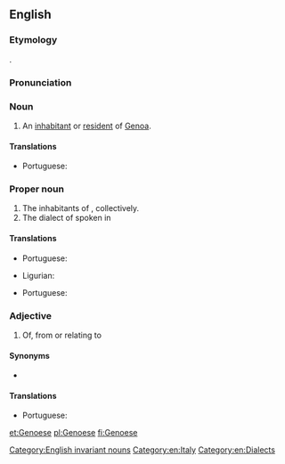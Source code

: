 ==English==

===Etymology===
{{suffix|Genoa|ese}}.

===Pronunciation===
{{rfp|lang=en}}

===Noun===
{{en-noun|Genoese}}

# An [[inhabitant]] or [[resident]] of [[Genoa]].

====Translations====
{{trans-top|an inhabitant or resident of Genoa}}
* Portuguese: {{t|pt|genovês|m}}
{{trans-mid}}
{{trans-bottom}}

===Proper noun===
{{en-proper noun|Genoese}}

# The inhabitants of {{l/en|Genoa}}, collectively.
# The dialect of {{l/en|Ligurian}} spoken in {{l/en|Genoa}}

====Translations====
{{trans-top|inhabitants of Genoa}}
* Portuguese: {{t|pt|genovês|m}}
{{trans-mid}}
{{trans-bottom}}

{{trans-top|Ligurian dialect spoken in Genoa}}
* Ligurian: {{t|lij|zeneize}}
{{trans-mid}}
* Portuguese: {{t|pt|genovês|m}}
{{trans-bottom}}

===Adjective===
{{en-adj|-}}

# Of, from or relating to {{l/en|Genoa}}

====Synonyms====
* {{l/en|Genovese}}

====Translations====
{{trans-top|of, from or relating to Genoa}}
* Portuguese: {{t|pt|genovês|m}}
{{trans-mid}}
{{trans-bottom}}

[[Category:English invariant nouns]]
[[Category:en:Italy]]
[[Category:en:Dialects]]

[[et:Genoese]]
[[pl:Genoese]]
[[fi:Genoese]]